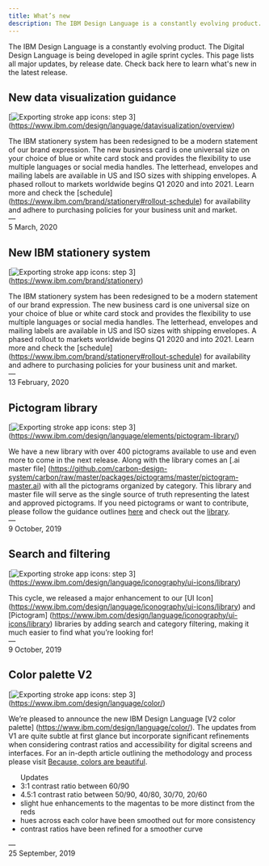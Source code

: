 ```yaml
---
title: What’s new
description: The IBM Design Language is a constantly evolving product. The Digital Design Language is being developed in agile sprint cycles. This page lists all major updates, by release date. Check back here to learn what's new in the latest release.
---
```



<PageDescription>

The IBM Design Language is a constantly evolving product. The Digital Design Language is being developed in agile sprint cycles. This page lists all major updates, by release date. Check back here to learn what's new in the latest release.

</PageDescription>

## New data visualization guidance

<Row>
<Column colMd={6} colLg={8}>

[![Exporting stroke app icons: step 3](/images/IBM_data_vis.png)] (https://www.ibm.com/design/language/datavisualization/overview)

</Column>
</Row>

The IBM stationery system has been redesigned to be a modern statement of our brand expression. The new business card is one universal size on your choice of blue or white card stock and provides the flexibility to use multiple languages or social media handles. The letterhead, envelopes and mailing labels are available in US and ISO sizes with shipping envelopes. A phased rollout to markets worldwide begins Q1 2020 and into 2021. Learn more and check the [schedule] (https://www.ibm.com/brand/stationery#rollout-schedule) for availability and adhere to purchasing policies for your business unit and market.<br/>— <br/>5 March, 2020

## New IBM stationery system

<Row>
<Column colMd={6} colLg={8}>

[![Exporting stroke app icons: step 3](/images/IBM_stationery.png)] (https://www.ibm.com/brand/stationery)

</Column>
</Row>

The IBM stationery system has been redesigned to be a modern statement of our brand expression. The new business card is one universal size on your choice of blue or white card stock and provides the flexibility to use multiple languages or social media handles. The letterhead, envelopes and mailing labels are available in US and ISO sizes with shipping envelopes. A phased rollout to markets worldwide begins Q1 2020 and into 2021. Learn more and check the [schedule] (https://www.ibm.com/brand/stationery#rollout-schedule) for availability and adhere to purchasing policies for your business unit and market.<br/>— <br/>13 February, 2020

## Pictogram library

<Row>
<Column colMd={6} colLg={8}>

[![Exporting stroke app icons: step 3](/images/pictos.svg)] (https://www.ibm.com/design/language/elements/pictogram-library/)

</Column>
</Row>

We have a new library with over 400 pictograms available to use and even more to come in the next release. Along with the library comes an [.ai master file] (https://github.com/carbon-design-system/carbon/raw/master/packages/pictograms/master/pictogram-master.ai) with all the pictograms organized by category. This library and master file will serve as the single source of truth representing the latest and approved pictograms. If you need pictograms or want to contribute, please follow the guidance outlines [here](https://www.ibm.com/design/language/elements/pictograms/contribute) and check out the [library](https://www.ibm.com/design/language/elements/pictogram-library/).<br/>— <br/>9 October, 2019

## Search and filtering

<Row>
<Column colMd={6} colLg={8}>

[![Exporting stroke app icons: step 3](/images/updates_search_filter.png)] (https://www.ibm.com/design/language/iconography/ui-icons/library)

</Column>
</Row>

This cycle, we released a major enhancement to our [UI Icon] (https://www.ibm.com/design/language/iconography/ui-icons/library) and [Pictogram] (https://www.ibm.com/design/language/iconography/ui-icons/library) libraries by adding search and category filtering, making it much easier to find what you’re looking for!<br/> — <br/>9 October, 2019


## Color palette V2

<Row>
<Column colMd={6} colLg={8}>

[![Exporting stroke app icons: step 3](/images/color.svg)] (https://www.ibm.com/design/language/color/)

</Column>
</Row>

We’re pleased to announce the new IBM Design Language [V2 color palette] (https://www.ibm.com/design/language/color/). The updates from V1 are quite subtle at first glance but incorporate significant refinements when considering contrast ratios and accessibility for digital screens and interfaces. For an in-depth article outlining the methodology and process please visit [Because, colors are beautiful](https://medium.com/carbondesign/because-colors-are-beautiful-52dd4cc39f09).

<ul>
    <label>Updates</label>
    <li>3:1 contrast ratio between 60/90</li>
    <li>4.5:1 contrast ratio between 50/90, 40/80, 30/70, 20/60</li>
    <li>slight hue enhancements to the magentas to be more distinct from the reds</li>
    <li>hues across each color have been smoothed out for more consistency</li>
    <li>contrast ratios have been refined for a smoother curve</li>
</ul>

— <br/> 25 September, 2019
